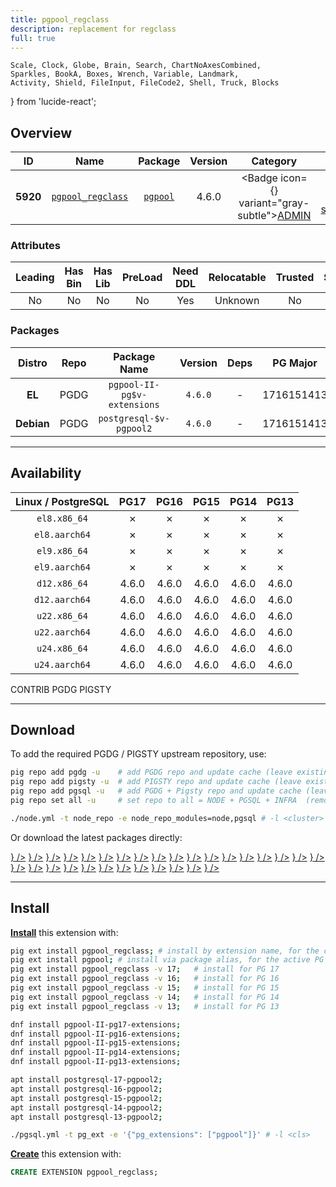 ```yaml
---
title: pgpool_regclass
description: replacement for regclass
full: true
---
```


    Scale, Clock, Globe, Brain, Search, ChartNoAxesCombined,
    Sparkles, BookA, Boxes, Wrench, Variable, Landmark,
    Activity, Shield, FileInput, FileCode2, Shell, Truck, Blocks
} from 'lucide-react';

## Overview

| <TooltipIconButton tooltip="Extension unique identifier" side="top">ID</TooltipIconButton> | <TooltipIconButton tooltip="Extension name" side="top">Name</TooltipIconButton> | <TooltipIconButton tooltip="Package name for installation" side="top">Package</TooltipIconButton> | <TooltipIconButton tooltip="Latest available extension version" side="top">Version</TooltipIconButton> | <TooltipIconButton tooltip="Extension category" side="top">Category</TooltipIconButton> | <TooltipIconButton tooltip="Open source license" side="top">License</TooltipIconButton> | <TooltipIconButton tooltip="Programming language" side="top">Lang</TooltipIconButton> |
|:--------:|:--------:|:----------:|:--------------:|:---------------------------------------:|:------------------------------------------------------:|:----:|
| **5920** | [`pgpool_regclass`](https://pgpool.net/) | [`pgpool`](/ext/pgpool_adm) | 4.6.0 | <Badge icon={<Landmark />} variant="gray-subtle"><a href="/ext/admin" className="no-underline">ADMIN</a></Badge> | <a href="/ext/list/license#postgresql" className="no-underline"><Badge icon={<Scale />} variant="blue-subtle">PostgreSQL</Badge></a> | <a href="/ext/list/lang#c"><Badge icon={<FileCode2 />} variant="blue-subtle">C</Badge></a> |

### Attributes

| <TooltipIconButton tooltip="The Primary Leading extension in the Package" side="top">Leading</TooltipIconButton> | <TooltipIconButton tooltip="Contains binary utils" side="top">Has Bin</TooltipIconButton> | <TooltipIconButton tooltip="Contains .so shared library files" side="top">Has Lib</TooltipIconButton> | <TooltipIconButton tooltip="Requires preloading via shared_preload_libraries" side="top">PreLoad</TooltipIconButton> | <TooltipIconButton tooltip="Requires CREATE EXTENSION DDL command" side="top">Need DDL</TooltipIconButton> | <TooltipIconButton tooltip="Can be installed in any schema" side="top">Relocatable</TooltipIconButton> | <TooltipIconButton tooltip="Can be created by non-superuser" side="top">Trusted</TooltipIconButton> | <TooltipIconButton tooltip="Schemas used by this extension" side="top">Schemas</TooltipIconButton> |
|:-------:|:-------:|:-------:|:-------:|:--------:|:-----------:|:-------:|:-------:|
| No | No | No | No | Yes | Unknown | No | - |

### Packages

| <TooltipIconButton tooltip="Linux distribution family, EL or Debian" side="top">Distro</TooltipIconButton> | <TooltipIconButton tooltip="Package repository" side="top">Repo</TooltipIconButton> | <TooltipIconButton tooltip="The RPM/DEB Package Name Pattern (replace $v with real pg major)" side="top">Package Name</TooltipIconButton> | <TooltipIconButton tooltip="Latest package version" side="top">Version</TooltipIconButton> | <TooltipIconButton tooltip="RPM/DEB Package dependencies" side="top">Deps</TooltipIconButton> | <TooltipIconButton tooltip="Available in these PostgreSQL Major Versions" side="top">PG Major</TooltipIconButton> |
|:----------:|:--------:|:------------------------:|:-----------:|:------------:|:------------------:|
|   **EL**   | <Badge variant="blue-subtle"><span className="font-bold">PGDG</span></Badge> | `pgpool-II-pg$v-extensions` | `4.6.0` | - | <Badge variant="green-subtle">17</Badge><Badge variant="green-subtle">16</Badge><Badge variant="green-subtle">15</Badge><Badge variant="green-subtle">14</Badge><Badge variant="green-subtle">13</Badge> |
| **Debian** | <Badge variant="blue-subtle"><span className="font-bold">PGDG</span></Badge> | `postgresql-$v-pgpool2` | `4.6.0` | - | <Badge variant="green-subtle">17</Badge><Badge variant="green-subtle">16</Badge><Badge variant="green-subtle">15</Badge><Badge variant="green-subtle">14</Badge><Badge variant="green-subtle">13</Badge> |



------

## Availability

| <TooltipIconButton tooltip="Linux Distro Arch / PostgreSQL Major Version" side="top">Linux / PostgreSQL </TooltipIconButton> | **PG17** | **PG16** | **PG15** | **PG14** | **PG13** |
|:-----:|:-----:|:-----:|:-----:|:-----:|:-----:|
| `el8.x86_64` | <Badge variant="red-subtle">✗</Badge> | <Badge variant="red-subtle">✗</Badge> | <Badge variant="red-subtle">✗</Badge> | <Badge variant="red-subtle">✗</Badge> | <Badge variant="red-subtle">✗</Badge> |
| `el8.aarch64` | <Badge variant="red-subtle">✗</Badge> | <Badge variant="red-subtle">✗</Badge> | <Badge variant="red-subtle">✗</Badge> | <Badge variant="red-subtle">✗</Badge> | <Badge variant="red-subtle">✗</Badge> |
| `el9.x86_64` | <Badge variant="red-subtle">✗</Badge> | <Badge variant="red-subtle">✗</Badge> | <Badge variant="red-subtle">✗</Badge> | <Badge variant="red-subtle">✗</Badge> | <Badge variant="red-subtle">✗</Badge> |
| `el9.aarch64` | <Badge variant="red-subtle">✗</Badge> | <Badge variant="red-subtle">✗</Badge> | <Badge variant="red-subtle">✗</Badge> | <Badge variant="red-subtle">✗</Badge> | <Badge variant="red-subtle">✗</Badge> |
| `d12.x86_64` | <Badge variant="blue-subtle">4.6.0</Badge> | <Badge variant="blue-subtle">4.6.0</Badge> | <Badge variant="blue-subtle">4.6.0</Badge> | <Badge variant="blue-subtle">4.6.0</Badge> | <Badge variant="blue-subtle">4.6.0</Badge> |
| `d12.aarch64` | <Badge variant="blue-subtle">4.6.0</Badge> | <Badge variant="blue-subtle">4.6.0</Badge> | <Badge variant="blue-subtle">4.6.0</Badge> | <Badge variant="blue-subtle">4.6.0</Badge> | <Badge variant="blue-subtle">4.6.0</Badge> |
| `u22.x86_64` | <Badge variant="blue-subtle">4.6.0</Badge> | <Badge variant="blue-subtle">4.6.0</Badge> | <Badge variant="blue-subtle">4.6.0</Badge> | <Badge variant="blue-subtle">4.6.0</Badge> | <Badge variant="blue-subtle">4.6.0</Badge> |
| `u22.aarch64` | <Badge variant="blue-subtle">4.6.0</Badge> | <Badge variant="blue-subtle">4.6.0</Badge> | <Badge variant="blue-subtle">4.6.0</Badge> | <Badge variant="blue-subtle">4.6.0</Badge> | <Badge variant="blue-subtle">4.6.0</Badge> |
| `u24.x86_64` | <Badge variant="blue-subtle">4.6.0</Badge> | <Badge variant="blue-subtle">4.6.0</Badge> | <Badge variant="blue-subtle">4.6.0</Badge> | <Badge variant="blue-subtle">4.6.0</Badge> | <Badge variant="blue-subtle">4.6.0</Badge> |
| `u24.aarch64` | <Badge variant="blue-subtle">4.6.0</Badge> | <Badge variant="blue-subtle">4.6.0</Badge> | <Badge variant="blue-subtle">4.6.0</Badge> | <Badge variant="blue-subtle">4.6.0</Badge> | <Badge variant="blue-subtle">4.6.0</Badge> |

<Badge variant="green-subtle"><span className="font-black">CONTRIB</span></Badge> <Badge variant="blue-subtle"><span className="font-black">PGDG</span></Badge> <Badge variant="amber-subtle"><span className="font-black">PIGSTY</span></Badge>

------

## Download

To add the required PGDG / PIGSTY upstream repository, use:

```bash tab="pig"
pig repo add pgdg -u    # add PGDG repo and update cache (leave existing repos)
pig repo add pigsty -u  # add PIGSTY repo and update cache (leave existing repos)
pig repo add pgsql -u   # add PGDG + Pigsty repo and update cache (leave existing repos)
pig repo set all -u     # set repo to all = NODE + PGSQL + INFRA  (remove existing repos)
```
```bash tab="pigsty"
./node.yml -t node_repo -e node_repo_modules=node,pgsql # -l <cluster>
```

Or download the latest packages directly:

<Files>
    <Folder name="el8.x86_64">
    </Folder>
    <Folder name="el8.aarch64">
    </Folder>
    <Folder name="el9.x86_64">
    </Folder>
    <Folder name="el9.aarch64">
    </Folder>
    <Folder name="d12.x86_64">
        <a href="https://apt.postgresql.org/pub/repos/apt/pool/main/p/pgpool2/postgresql-17-pgpool2_4.6.0-2.pgdg120+2_arm64.deb"><File name="postgresql-17-pgpool2_4.6.0-2.pgdg120+2_arm64.deb" icon={<Box className="text-emerald-500" />} /></a>
        <a href="https://apt.postgresql.org/pub/repos/apt/pool/main/p/pgpool2/postgresql-16-pgpool2_4.6.0-2.pgdg120+2_arm64.deb"><File name="postgresql-16-pgpool2_4.6.0-2.pgdg120+2_arm64.deb" icon={<Box className="text-emerald-500" />} /></a>
        <a href="https://apt.postgresql.org/pub/repos/apt/pool/main/p/pgpool2/postgresql-15-pgpool2_4.6.0-2.pgdg120+2_arm64.deb"><File name="postgresql-15-pgpool2_4.6.0-2.pgdg120+2_arm64.deb" icon={<Box className="text-emerald-500" />} /></a>
        <a href="https://apt.postgresql.org/pub/repos/apt/pool/main/p/pgpool2/postgresql-14-pgpool2_4.6.0-2.pgdg120+2_arm64.deb"><File name="postgresql-14-pgpool2_4.6.0-2.pgdg120+2_arm64.deb" icon={<Box className="text-emerald-500" />} /></a>
        <a href="https://apt.postgresql.org/pub/repos/apt/pool/main/p/pgpool2/postgresql-13-pgpool2_4.6.0-2.pgdg120+2_arm64.deb"><File name="postgresql-13-pgpool2_4.6.0-2.pgdg120+2_arm64.deb" icon={<Box className="text-emerald-500" />} /></a>
    </Folder>
    <Folder name="d12.aarch64">
        <a href="https://apt.postgresql.org/pub/repos/apt/pool/main/p/pgpool2/postgresql-17-pgpool2_4.6.0-2.pgdg120+2_amd64.deb"><File name="postgresql-17-pgpool2_4.6.0-2.pgdg120+2_amd64.deb" icon={<Box className="text-orange-500" />} /></a>
        <a href="https://apt.postgresql.org/pub/repos/apt/pool/main/p/pgpool2/postgresql-16-pgpool2_4.6.0-2.pgdg120+2_amd64.deb"><File name="postgresql-16-pgpool2_4.6.0-2.pgdg120+2_amd64.deb" icon={<Box className="text-orange-500" />} /></a>
        <a href="https://apt.postgresql.org/pub/repos/apt/pool/main/p/pgpool2/postgresql-15-pgpool2_4.6.0-2.pgdg120+2_amd64.deb"><File name="postgresql-15-pgpool2_4.6.0-2.pgdg120+2_amd64.deb" icon={<Box className="text-orange-500" />} /></a>
        <a href="https://apt.postgresql.org/pub/repos/apt/pool/main/p/pgpool2/postgresql-14-pgpool2_4.6.0-2.pgdg120+2_amd64.deb"><File name="postgresql-14-pgpool2_4.6.0-2.pgdg120+2_amd64.deb" icon={<Box className="text-orange-500" />} /></a>
        <a href="https://apt.postgresql.org/pub/repos/apt/pool/main/p/pgpool2/postgresql-13-pgpool2_4.6.0-2.pgdg120+2_amd64.deb"><File name="postgresql-13-pgpool2_4.6.0-2.pgdg120+2_amd64.deb" icon={<Box className="text-orange-500" />} /></a>
    </Folder>
    <Folder name="u22.x86_64">
        <a href="https://apt.postgresql.org/pub/repos/apt/pool/main/p/pgpool2/postgresql-17-pgpool2_4.6.0-2.pgdg22.04+2_amd64.deb"><File name="postgresql-17-pgpool2_4.6.0-2.pgdg22.04+2_amd64.deb" icon={<Box className="text-emerald-500" />} /></a>
        <a href="https://apt.postgresql.org/pub/repos/apt/pool/main/p/pgpool2/postgresql-16-pgpool2_4.6.0-2.pgdg22.04+2_amd64.deb"><File name="postgresql-16-pgpool2_4.6.0-2.pgdg22.04+2_amd64.deb" icon={<Box className="text-emerald-500" />} /></a>
        <a href="https://apt.postgresql.org/pub/repos/apt/pool/main/p/pgpool2/postgresql-15-pgpool2_4.6.0-2.pgdg22.04+2_amd64.deb"><File name="postgresql-15-pgpool2_4.6.0-2.pgdg22.04+2_amd64.deb" icon={<Box className="text-emerald-500" />} /></a>
        <a href="https://apt.postgresql.org/pub/repos/apt/pool/main/p/pgpool2/postgresql-14-pgpool2_4.6.0-2.pgdg22.04+2_amd64.deb"><File name="postgresql-14-pgpool2_4.6.0-2.pgdg22.04+2_amd64.deb" icon={<Box className="text-emerald-500" />} /></a>
        <a href="https://apt.postgresql.org/pub/repos/apt/pool/main/p/pgpool2/postgresql-13-pgpool2_4.6.0-2.pgdg22.04+2_amd64.deb"><File name="postgresql-13-pgpool2_4.6.0-2.pgdg22.04+2_amd64.deb" icon={<Box className="text-emerald-500" />} /></a>
    </Folder>
    <Folder name="u22.aarch64">
        <a href="https://apt.postgresql.org/pub/repos/apt/pool/main/p/pgpool2/postgresql-17-pgpool2_4.6.0-2.pgdg22.04+2_arm64.deb"><File name="postgresql-17-pgpool2_4.6.0-2.pgdg22.04+2_arm64.deb" icon={<Box className="text-orange-500" />} /></a>
        <a href="https://apt.postgresql.org/pub/repos/apt/pool/main/p/pgpool2/postgresql-16-pgpool2_4.6.0-2.pgdg22.04+2_arm64.deb"><File name="postgresql-16-pgpool2_4.6.0-2.pgdg22.04+2_arm64.deb" icon={<Box className="text-orange-500" />} /></a>
        <a href="https://apt.postgresql.org/pub/repos/apt/pool/main/p/pgpool2/postgresql-15-pgpool2_4.6.0-2.pgdg22.04+2_arm64.deb"><File name="postgresql-15-pgpool2_4.6.0-2.pgdg22.04+2_arm64.deb" icon={<Box className="text-orange-500" />} /></a>
        <a href="https://apt.postgresql.org/pub/repos/apt/pool/main/p/pgpool2/postgresql-14-pgpool2_4.6.0-2.pgdg22.04+2_arm64.deb"><File name="postgresql-14-pgpool2_4.6.0-2.pgdg22.04+2_arm64.deb" icon={<Box className="text-orange-500" />} /></a>
        <a href="https://apt.postgresql.org/pub/repos/apt/pool/main/p/pgpool2/postgresql-13-pgpool2_4.6.0-2.pgdg22.04+2_arm64.deb"><File name="postgresql-13-pgpool2_4.6.0-2.pgdg22.04+2_arm64.deb" icon={<Box className="text-orange-500" />} /></a>
    </Folder>
    <Folder name="u24.x86_64">
        <a href="https://apt.postgresql.org/pub/repos/apt/pool/main/p/pgpool2/postgresql-17-pgpool2_4.6.0-2.pgdg24.04+2_amd64.deb"><File name="postgresql-17-pgpool2_4.6.0-2.pgdg24.04+2_amd64.deb" icon={<Box className="text-emerald-500" />} /></a>
        <a href="https://apt.postgresql.org/pub/repos/apt/pool/main/p/pgpool2/postgresql-16-pgpool2_4.6.0-2.pgdg24.04+2_amd64.deb"><File name="postgresql-16-pgpool2_4.6.0-2.pgdg24.04+2_amd64.deb" icon={<Box className="text-emerald-500" />} /></a>
        <a href="https://apt.postgresql.org/pub/repos/apt/pool/main/p/pgpool2/postgresql-15-pgpool2_4.6.0-2.pgdg24.04+2_amd64.deb"><File name="postgresql-15-pgpool2_4.6.0-2.pgdg24.04+2_amd64.deb" icon={<Box className="text-emerald-500" />} /></a>
        <a href="https://apt.postgresql.org/pub/repos/apt/pool/main/p/pgpool2/postgresql-14-pgpool2_4.6.0-2.pgdg24.04+2_amd64.deb"><File name="postgresql-14-pgpool2_4.6.0-2.pgdg24.04+2_amd64.deb" icon={<Box className="text-emerald-500" />} /></a>
        <a href="https://apt.postgresql.org/pub/repos/apt/pool/main/p/pgpool2/postgresql-13-pgpool2_4.6.0-2.pgdg24.04+2_amd64.deb"><File name="postgresql-13-pgpool2_4.6.0-2.pgdg24.04+2_amd64.deb" icon={<Box className="text-emerald-500" />} /></a>
    </Folder>
    <Folder name="u24.aarch64">
        <a href="https://apt.postgresql.org/pub/repos/apt/pool/main/p/pgpool2/postgresql-17-pgpool2_4.6.0-2.pgdg24.04+2_arm64.deb"><File name="postgresql-17-pgpool2_4.6.0-2.pgdg24.04+2_arm64.deb" icon={<Box className="text-orange-500" />} /></a>
        <a href="https://apt.postgresql.org/pub/repos/apt/pool/main/p/pgpool2/postgresql-16-pgpool2_4.6.0-2.pgdg24.04+2_arm64.deb"><File name="postgresql-16-pgpool2_4.6.0-2.pgdg24.04+2_arm64.deb" icon={<Box className="text-orange-500" />} /></a>
        <a href="https://apt.postgresql.org/pub/repos/apt/pool/main/p/pgpool2/postgresql-15-pgpool2_4.6.0-2.pgdg24.04+2_arm64.deb"><File name="postgresql-15-pgpool2_4.6.0-2.pgdg24.04+2_arm64.deb" icon={<Box className="text-orange-500" />} /></a>
        <a href="https://apt.postgresql.org/pub/repos/apt/pool/main/p/pgpool2/postgresql-14-pgpool2_4.6.0-2.pgdg24.04+2_arm64.deb"><File name="postgresql-14-pgpool2_4.6.0-2.pgdg24.04+2_arm64.deb" icon={<Box className="text-orange-500" />} /></a>
        <a href="https://apt.postgresql.org/pub/repos/apt/pool/main/p/pgpool2/postgresql-13-pgpool2_4.6.0-2.pgdg24.04+2_arm64.deb"><File name="postgresql-13-pgpool2_4.6.0-2.pgdg24.04+2_arm64.deb" icon={<Box className="text-orange-500" />} /></a>
    </Folder>
</Files>

------

## Install

[**Install**](/docs/pgsql/extension/install) this extension with:

```bash tab="pig"
pig ext install pgpool_regclass; # install by extension name, for the current active PG version
pig ext install pgpool; # install via package alias, for the active PG version
pig ext install pgpool_regclass -v 17;   # install for PG 17
pig ext install pgpool_regclass -v 16;   # install for PG 16
pig ext install pgpool_regclass -v 15;   # install for PG 15
pig ext install pgpool_regclass -v 14;   # install for PG 14
pig ext install pgpool_regclass -v 13;   # install for PG 13
```
```bash tab="yum" 
dnf install pgpool-II-pg17-extensions;
dnf install pgpool-II-pg16-extensions;
dnf install pgpool-II-pg15-extensions;
dnf install pgpool-II-pg14-extensions;
dnf install pgpool-II-pg13-extensions;
```
```bash tab="apt" 
apt install postgresql-17-pgpool2;
apt install postgresql-16-pgpool2;
apt install postgresql-15-pgpool2;
apt install postgresql-14-pgpool2;
apt install postgresql-13-pgpool2;
```
```bash tab="ansible"
./pgsql.yml -t pg_ext -e '{"pg_extensions": ["pgpool"]}' # -l <cls>
```

[**Create**](/docs/pgsql/extension/create) this extension with:

```sql
CREATE EXTENSION pgpool_regclass;
```


